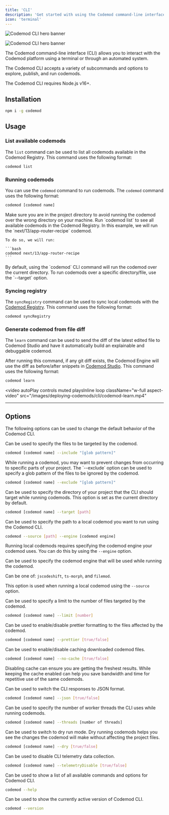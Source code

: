 ```yaml
---
title: 'CLI'
description: 'Get started with using the Codemod command-line interface.'
icon: 'terminal'
---
```


<img
	className="block dark:hidden"
	src="/images/deploying-codemods/cli/hero-light.svg"
	alt="Codemod CLI hero banner"
/>

<img
	className="hidden dark:block"
	src="/images/deploying-codemods/cli/hero-dark.svg"
	alt="Codemod CLI hero banner"
/>

The Codemod command-line interface (CLI) allows you to interact with the Codemod platform using a terminal or through an automated system.

The Codemod CLI accepts a variety of subcommands and options to explore, publish, and run codemods.

<Note>The Codemod CLI requires Node.js v16+.</Note>

## Installation

```bash
npm i -g codemod
```

## Usage

### List available codemods

The `list` command can be used to list all codemods available in the Codemod Registry. This command uses the following format:

```bash
codemod list
```

### Running codemods

You can use the `codemod` command to run codemods. The `codemod` command uses the following format:

```bash
codemod [codemod name]
```

<AccordionGroup>
<Accordion title="Example">
  <Steps>
  <Step title="Go to project directory">
    Make sure you are in the project directory to avoid running the codemod over the wrong directory on your machine.
  </Step>
  <Step title="List available codemods">
    Run `codemod list` to see all available codemods in the Codemod Registry.
  </Step>
  <Step title="Run codemod">
    In this example, we will run the `next/13/app-router-recipe` codemod.

    To do so, we will run:

    ```bash
    codemod next/13/app-router-recipe
    ```

  </Step>
</Steps>

</Accordion>
<Accordion title="Running codemods over a specific directory or file.">
  By default, using the `codemod` CLI command will run the codemod over the current directory. To run codemods over a specific directory/file, use the `--target` option.
</Accordion>
</AccordionGroup>

### Syncing registry

The `syncRegistry` command can be used to sync local codemods with the [Codemod Registry](/codemod-registry/introduction). This command uses the following format:

```bash
codemod syncRegistry
```

### Generate codemod from file diff

The `learn` command can be used to send the diff of the latest edited file to Codemod Studio and have it automatically build an explainable and debuggable codemod.

After running this command, if any git diff exists, the Codemod Engine will use the diff as before/after snippets in [Codemod Studio](/codemod-studio/quickstart). This command uses the following format:

```bash
codemod learn
```

<video
	autoPlay
	controls
	muted
	playsInline
	loop
	className="w-full aspect-video"
	src="/images/deploying-codemods/cli/codemod-learn.mp4"
></video>

---

## Options

The following options can be used to change the default behavior of the Codemod CLI.

<ResponseField name="--include" type="glob pattern" default="**/*.*{ts,tsx,js,jsx,mjs,cjs,mdx}">
  Can be used to specify the files to be targeted by the codemod.

```bash
codemod [codemod name] --include "[glob pattern]"
```

</ResponseField>

<ResponseField name="--exclude" type="glob pattern" default="**/node_modules/**/*.*">
  While running a codemod, you may want to prevent changes from occurring to specific parts of your project. The `--exclude` option can be used to specify a glob pattern of the files to be ignored by the codemod.

```bash
codemod [codemod name] --exclude "[glob pattern]"
```

</ResponseField>

<ResponseField name="--target" type="string">
  Can be used to specify the directory of your project that the CLI should target while running codemods. This option is set as the current directory by default.

```bash
codemod [codemod name] --target [path]
```

</ResponseField>

<ResponseField name="--source" type="string">
  Can be used to specify the path to a local codemod you want to run using the Codemod CLI.

```bash
codemod --source [path] --engine [codemod engine]
```

  <Note> Running local codemods requires specifying the codemod engine your codemod uses. You can do this by using the `--engine` option.</Note>
</ResponseField>

<ResponseField name="--engine" type="string">
  Can be used to specify the codemod engine that will be used while running the codemod.
  
  Can be one of: `jscodeshift`, `ts-morph`, and `filemod`.

  <Note>This option is used when running a local codemod using the `--source` option.</Note>
</ResponseField>

<ResponseField name="--limit" type="number" default="1000">
  Can be used to specify a limit to the number of files targeted by the codemod.

```bash
codemod [codemod name] --limit [number]
```

</ResponseField>

<ResponseField name="--prettier" type="boolean" default="false">
  Can be used to enable/disable prettier formatting to the files affected by the codemod.

```bash
codemod [codemod name] --prettier [true/false]
```

</ResponseField>

<ResponseField name="--no-cache" type="boolean" default="false">
  Can be used to enable/disable caching downloaded codemod files.

```bash
codemod [codemod name] --no-cache [true/false]
```

  <Tip>Disabling cache can ensure you are getting the freshest results. While keeping the cache enabled can help you save bandwidth and time for repetitive use of the same codemods.</Tip>
</ResponseField>

<ResponseField name="--json" type="boolean" default="false">
  Can be used to switch the CLI responses to JSON format.

```bash
codemod [codemod name] --json [true/false]
```

</ResponseField>

<ResponseField name="--threads" type="number" default="4">
  Can be used to specify the number of worker threads the CLI uses while running codemods.

```bash
codemod [codemod name] --threads [number of threads]
```

</ResponseField>

<ResponseField name="--dry" type="boolean" default="false">
  Can be used to switch to dry run mode. Dry running codemods helps you see the changes the codemod will make without affecting the project files.

```bash
codemod [codemod name] --dry [true/false]
```

</ResponseField>

<ResponseField name="--telemetryDisable" type="boolean" default="false">
  Can be used to disable CLI telemetry data collection.

```bash
codemod [codemod name] --telemetryDisable [true/false]
```

</ResponseField>

<ResponseField name="--help">
  Can be used to show a list of all available commands and options for Codemod CLI.

```bash
codemod --help
```

</ResponseField>

<ResponseField name="--version">
  Can be used to show the currently active version of Codemod CLI.

```bash
codemod --version
```

</ResponseField>
